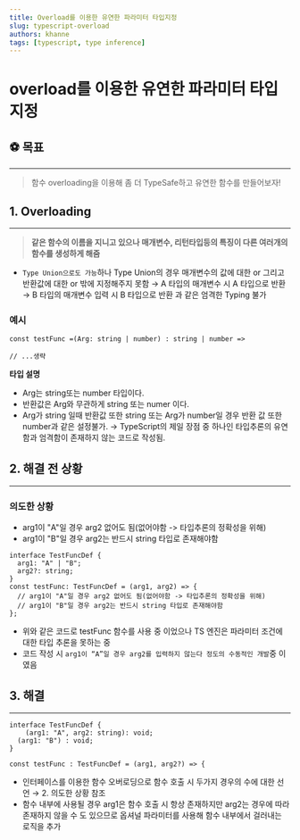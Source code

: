 ```yaml
---
title: Overload를 이용한 유연한 파라미터 타입지정
slug: typescript-overload
authors: khanne
tags: [typescript, type inference]
---
```


# overload를 이용한 유연한 파라미터 타입 지정

## ⚽️ 목표

---

> 함수 overloading을 이용해 좀 더 TypeSafe하고 유연한 함수를 만들어보자!

<!--truncate-->

## 1. Overloading

---

> **같은 함수의 이름을 지니고 있으나 매개변수, 리턴타입등의 특징이 다른 여러개의 함수를 생성하게 해줌**

- `Type Union으로도 가능`하나 Type Union의 경우 매개변수의 값에 대한 or 그리고 반환값에 대한 or 밖에 지정해주지 못함
  → A 타입의 매개변수 시 A 타입으로 반환
  → B 타입의 매개변수 입력 시 B 타입으로 반환
  과 같은 엄격한 Typing 불가

### 예시

```tsx
const testFunc =(Arg: string | number) : string | number =>

// ...생략
```

**타입 설명**

- Arg는 string또는 number 타입이다.
- 반환값은 Arg와 무관하게 string 또는 numer 이다.
- Arg가 string 일때 반환값 또한 string 또는 Arg가 number일 경우 반환 값 또한 number과 같은 설정불가. → TypeScript의 제일 장점 중 하나인 타입추론의 유연함과 엄격함이 존재하지 않는 코드로 작성됨.

## 2. 해결 전 상황

---

### 의도한 상황

- arg1이 "A"일 경우 arg2 없어도 됨(없어야함 -> 타입추론의 정확성을 위해)
- arg1이 "B"일 경우 arg2는 반드시 string 타입로 존재해야함

```tsx
interface TestFuncDef {
  arg1: "A" | "B";
  arg2?: string;
}
const testFunc: TestFuncDef = (arg1, arg2) => {
  // arg1이 "A"일 경우 arg2 없어도 됨(없어야함 -> 타입추론의 정확성을 위해)
  // arg1이 "B"일 경우 arg2는 반드시 string 타입로 존재해야함
};
```

- 위와 같은 코드로 testFunc 함수를 사용 중 이었으나 TS 엔진은 파라미터 조건에 대한 타입 추론을 못하는 중
- 코드 작성 시 `arg1이 “A”일 경우 arg2를 입력하지 않는다 정도의 수동적인 개발`중 이였음

## 3. 해결

---

```tsx
interface TestFuncDef {
	(arg1: "A", arg2: string): void;
  (arg1: "B") : void;
}

const testFunc : TestFuncDef = (arg1, arg2?) => {

```

- 인터페이스를 이용한 함수 오버로딩으로 함수 호출 시 두가지 경우의 수에 대한 선언 → 2. 의도한 상황 참조
- 함수 내부에 사용될 경우 arg1은 함수 호출 시 항상 존재하지만 arg2는 경우에 따라 존재하지 않을 수 도 있으므로 옵셔널 파라미터를 사용해 함수 내부에서 걸러내는 로직을 추가
